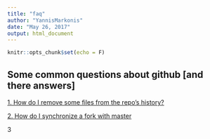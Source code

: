 ```yaml
---
title: "faq"
author: "YannisMarkonis"
date: "May 26, 2017"
output: html_document
---
```


```r
knitr::opts_chunk$set(echo = F)
```

## Some common questions about github [and there answers]

[1. How do I remove some files from the repo's history?](https://help.github.com/articles/removing-files-from-a-repository-s-history/)

[2. How do I synchronize a fork with master](https://help.github.com/articles/syncing-a-fork/)

3